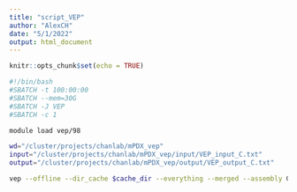 ```yaml
---
title: "script_VEP"
author: "AlexCH"
date: "5/1/2022"
output: html_document
---
```


```r
knitr::opts_chunk$set(echo = TRUE)
```

```bash
#!/bin/bash
#SBATCH -t 100:00:00
#SBATCH --mem=30G
#SBATCH -J VEP
#SBATCH -c 1

module load vep/98

wd="/cluster/projects/chanlab/mPDX_vep"
input="/cluster/projects/chanlab/mPDX_vep/input/VEP_input_C.txt"
output="/cluster/projects/chanlab/mPDX_vep/output/VEP_output_C.txt"

vep --offline --dir_cache $cache_dir --everything --merged --assembly GRCh37 --use_given_ref --tab -i $input -o $output
```
 
